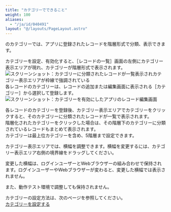 ```yaml
---
title: "カテゴリーでできること"
weight: 100
aliases:
  - "/ja/id/040491"
layout: "@/layouts/PageLayout.astro"
---
```




<Kintone />のカテゴリーでは、アプリに登録されたレコードを階層形式で分類、表示できます。  

カテゴリーを設定、有効化すると、<Wovn>［レコードの一覧］</Wovn>画面の左側にカテゴリー表示エリアが現れ、カテゴリーが階層形式で表示されます。  
<Img src="/k/kintone/img-ja/whatscategory_img02.png" alt="スクリーンショット：カテゴリーに分類されたレコードが一覧表示されカテゴリー表示エリアが枠線で強調されている" />
各レコードのカテゴリーは、レコードの追加または編集画面に表示される<Wovn>［カテゴリー］</Wovn>から選択して登録します。  
<Img src="/k/kintone/img-ja/whatscategory_img01.png" alt="スクリーンショット：カテゴリーを有効にしたアプリのレコード編集画面" />

各レコードのカテゴリーを登録後、カテゴリー表示エリアでカテゴリーをクリックすると、そのカテゴリーに分類されたレコードが一覧で表示されます。  
階層化されたカテゴリーをクリックした場合は、その階層下のカテゴリーに分類されているレコードもまとめて表示されます。  
カテゴリーは最上位カテゴリーを含め、5階層まで設定できます。

<Note>


カテゴリー表示エリアでは、横幅を調整できます。横幅を変更するには、カテゴリー表示エリア右側の境界線をドラッグしてください。  

変更した横幅は、ログインユーザーとWebブラウザーの組み合わせで保持されます。ログインユーザーやWebブラウザーが変わると、変更した横幅では表示されません。  

また、動作テスト環境で調整しても保持されません。


</Note>

カテゴリーの設定方法は、次のページを参照してください。  
[カテゴリーを設定する](/k/ja/id/040490.html)
